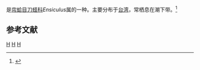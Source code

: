 {{noteTA
|T=zh-cn:花刀蛏; zh-tw:紫衣豆蟶;
|1=zh-cn:花刀蛏; zh-tw:紫衣豆蟶;
}}
{{Speciesbox
| taxon = Ensiculus cultellus
| binomial_authority = ([[Linnaeus|Linnaeus]], 1758)
}}
{{地区用词4|start=学名：''{{lang|la|Ensiculus cultellus}}''|cn=花刀蛏|tw=紫衣豆蟶|as=称}}是[[帘蛤目|帘蛤目]][[刀蛏科|刀蛏科]]''Ensiculus''属的一种。主要分布于[[台湾|台湾]]，常栖息在潮下带。<ref>{{cite web|url=http://shell.sinica.edu.tw/chinese/shellbase_detail.php?science_no=2647|title=国际贝库：花刀蛏|publisher=台湾贝类资料库|accessdate=2009-08-11|archive-date=2016-03-04|archive-url=https://web.archive.org/web/20160304112428/http://shell.sinica.edu.tw/chinese/shellbase_detail.php?science_no=2647|dead-url=no}}</ref>

== 参考文献 ==
{{reflist}}

{{taxonbar}}
[[Category:_1758年描述的动物|H]]
[[Category:刀蛏科|H]]
[[Category:_卡尔·林奈命名的生物分类|H]]